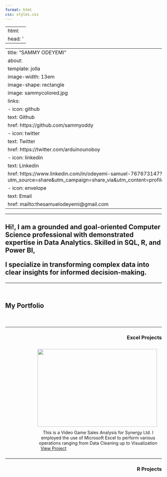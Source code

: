 ---
format: html
css: styles.css
---

---
html:
  head: '<meta name="viewport" content="width=device-width, initial-scale=1.0">'
---

---
title: "SAMMY ODEYEMI"
about: 
  template: jolla
  image-width: 13em
  image-shape: rectangle
  image: sammycolored.jpg
  links:
    - icon: github
      text: Github
      href: https://github.com/sammyoddy
    - icon: twitter
      text: Twitter
      href: https://twitter.com/arduinounoboy
    - icon: linkedin
      text: Linkedin
      href: https://www.linkedin.com/in/odeyemi-samuel-767673147?utm_source=share&utm_campaign=share_via&utm_content=profile&utm_medium=android_app
    - icon: envelope
      text: Email
      href: mailto:thesamuelodeyemi@gmail.com
---

```{=html}
<HR><h2>Hi!, I am a grounded and goal-oriented Computer Science professional with demonstrated expertise in Data Analytics. Skilled in SQL, R, and Power BI, <p>I specialize in transforming complex data into clear insights for informed decision-making.</p></h2>
```

------------------------------------------------------------------------

<br>

```{=html}
<section id="portfolio"> 
  <header>
    <h1 style="text-align:left;">My Portfolio</h1>
  </header>
  <hr>
  <h3 style="text-align:right;">Excel Projects</h3>
  
  <div style="display:flex; justify-content: flex-end; padding: 10px;">
  <div style="width:390px; box-sizing: border-box;">
    <a href="/Excel Projects/SYNERGY VIDEO GAME/synergy.html">
      <img src="/Excel Projects/SYNERGY VIDEO GAME/SYNERGY MAIN.png" style="width:384px;height:250px;margin-bottom:10px;">
    </a>
    <div style="text-align: center; padding: 0 3px;">
      This is a Video Game Sales Analysis for Synergy Ltd. I employed the use of Microsoft Excel to perform various operations ranging from Data Cleaning up to Visualization
    </div>
    <a class="btn btn-primary" href="/Excel Projects/SYNERGY VIDEO GAME/synergy.html" role="button" style="width:169px;height:51px;padding:10px;">View Project</a>
  </div>
</div>
<hr>
  <h3 style="text-align:right;">R Projects</h3>


      

      
</section>
```
